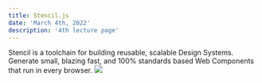 ```yaml
---
title: Stencil.js
date: 'March 4th, 2022'
description: '4th lecture page'
---
```

Stencil is a toolchain for building reusable, scalable Design Systems. Generate small, blazing fast, and 100% standards based Web Components that run in every browser.
<img src="https://codersnack.com/assets/images/stenciljs-icon.png" className="stencil-logo"/>